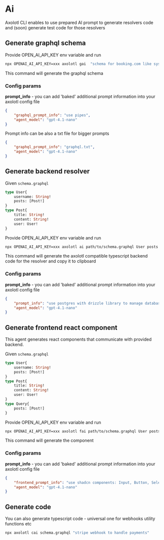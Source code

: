 # Ai

Axolotl CLI enables to use prepared AI prompt to generate resolvers code and
(soon) generate test code for those resolvers

## Generate graphql schema 

Provide OPEN_AI_API_KEY env variable and run
```sh
npx OPENAI_AI_API_KEY=xxx axolotl gai  "schema for booking.com like system"
```

This command will generate the graphql schema

### Config params

**prompt_info** - you can add 'baked' additional prompt information into your
axolotl config file

```json
{
    "graphql_prompt_info": "use pipes",
    "agent_model": "gpt-4.1-nano"
}
```

Prompt info can be also a txt file for bigger prompts
```json
{
    "graphql_prompt_info": "graphql.txt",
    "agent_model": "gpt-4.1-nano"
}
```

## Generate backend resolver 

Given `schema.graphql`
```graphql
type User{
    username: String!
    posts: [Post!]
}
type Post{
    title: String!
    content: String!
    user: User!
}
```

Provide OPEN_AI_API_KEY env variable and run
```sh
npx OPENAI_AI_API_KEY=xxx axolotl ai path/to/schema.graphql User posts "resolver to list all the posts user has created use mongodb"
```

This command will generate the axolotl compatible typescript backend code for the resolver
and copy it to clipboard

### Config params

**prompt_info** - you can add 'baked' additional prompt information into your
axolotl config file

```json
{
    "prompt_info": "use postgres with drizzle library to manage database",
    "agent_model": "gpt-4.1-nano"
}
```
## Generate frontend react component 

This agent generates react components that communicate with provided backend. 

Given `schema.graphql`
```graphql
type User{
    username: String!
    posts: [Post!]
}
type Post{
    title: String!
    content: String!
    user: User!
}
type Query{
    posts: [Post!]
}
```

Provide OPEN_AI_API_KEY env variable and run
```sh
npx OPENAI_AI_API_KEY=xxx axolotl fai path/to/schema.graphql User posts "component showing list of posts with title and author username"
```

This command will generate the component


### Config params

**prompt_info** - you can add 'baked' additional prompt information into your
axolotl config file

```json
{
    "frontend_prompt_info": "use shadcn components: Input, Button, Select",
    "agent_model": "gpt-4.1-nano"
}
```


## Generate code
You can also generate typescript code - universal one for webhooks utility
functions etc

```sh
npx axolotl cai schema.graphql "stripe webhook to handle payments"
```
